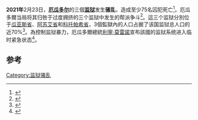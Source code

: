 {{Infobox event
| event            = 2021年厄瓜多尔监狱暴动
| charges          = 
| reported injuries = 
| reported missing = 
| reported property damage = 
| burial           = 
| inquiries        = 
| inquest          = 
| coroner          = 
| arrests          = 
| suspects         = 
| accused          = 
| convicted        = 
| trial            = 
| casualties3      = 
| verdict          = 
| convictions      = 
| sentence         = 
| publication bans = 
| litigation       = 
| awards           = 
| url              = 
| blank_label      = <!-- or | blank_data = -->
| blank1_label     = <!-- or | blank1_data = -->
| blank2_label     = <!-- or | blank2_data = -->
| website          = <!-- {{URL|example.com}} -->
| reported deaths  = 75
| casualties2      = 
| image            = 
| coordinates      = 
| image_size       = <!-- | image_upright = is preferred for most cases, see WP:IMGSIZE -->
| image_upright    = 
| alt              = 
| caption          = Acarigua in 2018
| native_name      = 
| native_name_lang = 
| time             = 
| duration         = 
| date             = {{start date|2021|2|23}}
| venue            = 3省監獄
| place            = [[厄瓜多尔|厄瓜多尔]]
| also known as    = 
| casualties1      = 
| type             = 騷亂
| theme            = 
| cause            = 幫派鬥爭
| motive           = 奪取監獄控制權
| first reporter   = 
| budget           = 
| patrons          = <!-- or | patrons = -->
| organisers       = <!-- or | organizers = -->
| filmed by        = 
| participants     = 監獄囚犯
| outcome          = 
| notes            = 
}}
'''2021年'''2月23日，'''[[厄瓜多尔|厄瓜多尔]]'''的三個'''[[监狱|监狱]]'''发生'''骚乱'''，造成至少75名囚犯死亡<ref>{{Cite web|title=厄瓜多尔监狱暴乱死亡人数增至75人|url=http://www.xinhuanet.com/world/2021-02/24/c_1127133388.htm|access-date=2021-02-24|archive-date=2021-02-24|archive-url=https://web.archive.org/web/20210224094646/http://www.xinhuanet.com/world/2021-02/24/c_1127133388.htm|dead-url=no}}</ref>。厄瓜多爾当局将其归咎于过度拥挤的三个监狱中发生的帮派争斗<ref>{{Cite news|author=Afp|date=2021-02-24|title=At least 75 inmates dead in Ecuador prison riots|language=en|work=The Hindu|url=https://www.thehindu.com/news/international/at-least-75-inmates-dead-in-ecuador-prison-riots/article33920019.ece|accessdate=2021-02-24|issn=0971-751X|archive-date=2021-02-25|archive-url=https://web.archive.org/web/20210225180229/https://www.thehindu.com/news/international/at-least-75-inmates-dead-in-ecuador-prison-riots/article33920019.ece|dead-url=no}}</ref>。這三个监狱分別位于[[瓜亚斯省|瓜亚斯省]]、[[阿苏艾省|阿苏艾省]]和[[科托帕希省|科托帕希省]]，3個監獄內的人口占据了该国监狱总人口的近70%<ref>{{Cite web|title=At least 62 killed in Ecuadorean prison gang riots|url=https://indianexpress.com/article/world/ecuador-prison-gang-riots-deaths-7202099/|accessdate=2021-02-24|date=2021-02-24|work=The Indian Express|language=en|archive-date=2021-02-25|archive-url=https://web.archive.org/web/20210225144535/https://indianexpress.com/article/world/ecuador-prison-gang-riots-deaths-7202099/|dead-url=no}}</ref>。為控制监狱暴力，厄瓜多爾總統[[利寧·莫雷諾|利寧·莫雷諾]]宣布該國的监狱系统进入临时紧急状态<ref>{{Cite web|title=62 Inmates Dead In Ecuador Prison Riots|url=https://www.ndtv.com/world-news/62-inmates-dead-in-ecuador-prison-riots-2377234|accessdate=2021-02-24|work=NDTV.com|archive-date=2021-02-24|archive-url=https://web.archive.org/web/20210224220544/https://www.ndtv.com/world-news/62-inmates-dead-in-ecuador-prison-riots-2377234|dead-url=no}}</ref>。

== 参考 ==
<references />

[[Category:监狱骚乱|Category:监狱骚乱]]